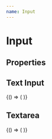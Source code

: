 ```yaml
---
name: Input
---
```




# Input

## Properties

<PropsTable of={InputComponent} />

## Text Input

<Playground>
  <DoczWrapper>
    {() => (
      <InputComponent
        inputType='input'
        value='Hello World!'
        onChange={console.log}
      />
    )}
  </DoczWrapper>
</Playground>

## Textarea

<Playground>
  <DoczWrapper>
    {() => (
      <InputComponent
        inputType='textarea'
        value='I am Bitzec Electron Wallet'
        onChange={console.log}
        rows={10}
      />
    )}
  </DoczWrapper>
</Playground>
